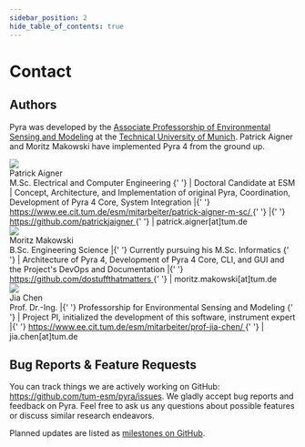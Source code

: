 ```yaml
---
sidebar_position: 2
hide_table_of_contents: true
---
```


# Contact

## Authors

Pyra was developed by the [Associate Professorship of Environmental Sensing and Modeling](https://www.ee.cit.tum.de/en/esm/home/) at the [Technical University of Munich](https://www.tum.de/en/). Patrick Aigner and Moritz Makowski have implemented Pyra 4 from the ground up.

<div className='tw-flex tw-flex-col lg:tw-flex-row tw-items-center lg:tw-items-start tw-gap-x-4 tw-mb-4'>
    <img
        src='/img/docs/patrick-profile-image.jpg'
        className='tw-rounded-xl tw-w-48'
    />
    <div className='tw-flex tw-flex-col tw-ga-py-1 tw-items-center lg:tw-items-start tw-text-justify lg:tw-text-left'>
        <div className='tw-text-2xl tw-font-bold tw-pb-2 tw-pt-3'>
            Patrick Aigner
        </div>
        <div>
            <span className='tw-font-bold'>
                M.Sc. Electrical and Computer Engineering
            </span>{' '}
            | <span className='tw-font-bold'>Doctoral Candidate at ESM</span> |
            Concept, Architecture, and Implementation of original Pyra,
            Coordination, Development of Pyra 4 Core, System Integration |{' '}
            <a
                href='https://www.ee.cit.tum.de/esm/mitarbeiter/patrick-aigner-m-sc/'
                target='_blank'
                className='tw-break-all'
            >
                https://www.ee.cit.tum.de/esm/mitarbeiter/patrick-aigner-m-sc/
            </a>{' '}
            |{' '}
            <a
                href='https://github.com/patrickjaigner'
                target='_blank'
                className='tw-break-all'
            >
                https://github.com/patrickjaigner
            </a>{' '}
            | <span>patrick.aigner[at]tum.de</span>
        </div>
    </div>
</div>

<div className='tw-flex tw-flex-col lg:tw-flex-row tw-items-center lg:tw-items-start tw-gap-x-4 tw-mb-4'>
    <img
        src='/img/docs/moritz-profile-image.jpg'
        className='tw-rounded-xl tw-w-48'
    />
    <div className='tw-flex tw-flex-col tw-ga-py-1 tw-items-center lg:tw-items-start tw-text-justify lg:tw-text-left'>
        <div className='tw-text-2xl tw-font-bold tw-pb-2 tw-pt-3'>
            Moritz Makowski
        </div>
        <div>
            <span className='tw-font-bold'>B.Sc. Engineering Science</span> |{' '}
            <span className='tw-font-bold'>
                Currently pursuing his M.Sc. Informatics
            </span>{' '}
            | Architecture of Pyra 4, Development of Pyra 4 Core, CLI, and GUI
            and the Project's DevOps and Documentation |{' '}
            <a
                href='https://github.com/dostuffthatmatters'
                target='_blank'
                className='tw-break-all'
            >
                https://github.com/dostuffthatmatters
            </a>{' '}
            | <span>moritz.makowski[at]tum.de</span>
        </div>
    </div>
</div>

<div className='tw-flex tw-flex-col lg:tw-flex-row tw-items-center lg:tw-items-start tw-gap-x-4 tw-mb-4'>
    <img
        src='/img/docs/jia-profile-image.jpeg'
        className='tw-rounded-xl tw-w-48'
    />
    <div className='tw-flex tw-flex-col tw-ga-py-1 tw-items-center lg:tw-items-start tw-text-justify lg:tw-text-left'>
        <div className='tw-text-2xl tw-font-bold tw-pb-2 tw-pt-3'>Jia Chen</div>
        <div>
            <span className='tw-font-bold'>Prof. Dr.-Ing.</span> |{' '}
            <span className='tw-font-bold'>
                Professorship for Environmental Sensing and Modeling
            </span>{' '}
            | Project PI, initialized the development of this software,
            instrument expert |{' '}
            <a
                href='https://www.ee.cit.tum.de/esm/mitarbeiter/prof-jia-chen/'
                target='_blank'
                className='tw-break-all'
            >
                https://www.ee.cit.tum.de/esm/mitarbeiter/prof-jia-chen/
            </a>{' '}
            | <span>jia.chen[at]tum.de</span>
        </div>
    </div>
</div>

## Bug Reports & Feature Requests

You can track things we are actively working on GitHub: https://github.com/tum-esm/pyra/issues. We gladly accept bug reports and feedback on Pyra. Feel free to ask us any questions about possible features or discuss similar research endeavors.

Planned updates are listed as [milestones on GitHub](https://github.com/tum-esm/pyra/milestones).
